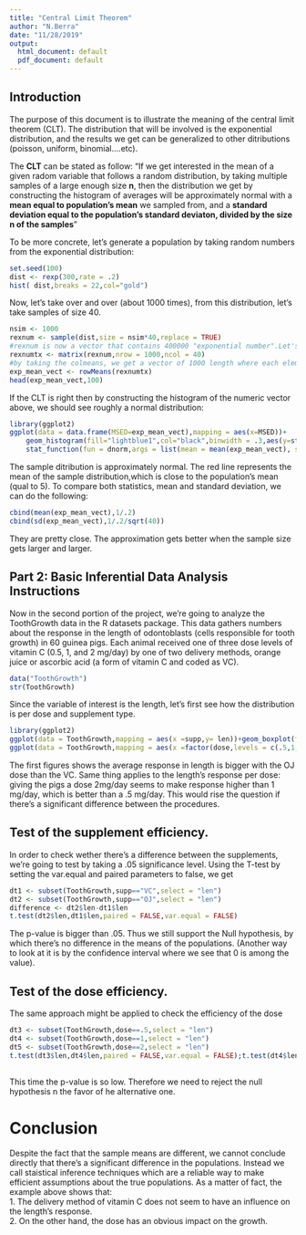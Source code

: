 ```yaml
---
title: "Central Limit Theorem"
author: "N.Berra"
date: "11/28/2019"
output:
  html_document: default
  pdf_document: default
---
```


## Introduction
The purpose of this document is to illustrate the meaning of the central limit theorem (CLT). The distribution that will be involved is the exponential distribution, and the results we get can be generalized to other ditributions (poisson, uniform, binomial....etc).  

The **CLT** can be stated as follow:
"If we get interested in the mean of a given radom variable that follows a random distribution, by taking multiple samples of a large enough size **n**, then the distribution we get by constructing the histogram of averages will be approximately normal with a **mean equal to population's mean** we sampled from, and a **standard deviation equal to the population's standard deviaton, divided by the size n of the samples**"

To be more concrete, let's generate a population by taking random numbers from the exponential distribution:
```r
set.seed(100)
dist <- rexp(300,rate = .2)
hist( dist,breaks = 22,col="gold")  
```  

Now, let's take over and over (about 1000 times), from this distribution, let's take samples of size 40.
```r
nsim <- 1000
rexnum <- sample(dist,size = nsim*40,replace = TRUE)
#rexnum is now a vector that contains 400000 "exponential number".Let's reform it to a matrix
rexnumtx <- matrix(rexnum,nrow = 1000,ncol = 40)
#by taking the colmeans, we get a vector of 1000 length where each element is a mean number of 40 "exponetial number"
exp_mean_vect <- rowMeans(rexnumtx)
head(exp_mean_vect,100)
```
If the CLT is right then by constructing the histogram of the numeric vector above, we should see roughly a normal distribution:
```r
library(ggplot2)
ggplot(data = data.frame(MSED=exp_mean_vect),mapping = aes(x=MSED))+
    geom_histogram(fill="lightblue1",col="black",binwidth = .3,aes(y=stat(density)))+
    stat_function(fun = dnorm,args = list(mean = mean(exp_mean_vect), sd = sd(exp_mean_vect)))+geom_vline(xintercept = mean(exp_mean_vect),col="red",size=2)
```

The sample ditribution is approximately normal. The red line represents the mean of the sample distribution,which is close to the population's mean (qual to 5). To compare both statistics, mean and standard deviation, we can do the following:
```r
cbind(mean(exp_mean_vect),1/.2)
cbind(sd(exp_mean_vect),1/.2/sqrt(40))
```
They are pretty close. The approximation gets better when the sample size gets larger and larger.  

## Part 2: Basic Inferential Data Analysis Instructions

Now in the second portion of the project, we're going to analyze the ToothGrowth data in the R datasets package.
This data gathers numbers about the response in the length of odontoblasts (cells responsible for tooth growth) in 60 guinea pigs. Each animal received one of three dose levels of vitamin C (0.5, 1, and 2 mg/day) by one of two delivery methods, orange juice or ascorbic acid (a form of vitamin C and coded as VC).

```r
data("ToothGrowth")
str(ToothGrowth)
```
Since the variable of interest is the length, let's first see how the distribution is per dose and supplement type.
```r
library(ggplot2)
ggplot(data = ToothGrowth,mapping = aes(x =supp,y= len))+geom_boxplot(fill=c("green","red"))
ggplot(data = ToothGrowth,mapping = aes(x =factor(dose,levels = c(.5,1,2)),y= len))+geom_boxplot(fill=c("blue","yellow","magenta"))+xlab("dose")
```

The first figures shows the average response in length is bigger with the OJ dose than the VC. Same thing applies to the length's response per dose: giving the pigs a dose 2mg/day seems to make response higher than 1 mg/day, which is better than a .5 mg/day. This would rise the question if there's a significant difference between the procedures.  

## Test of the supplement efficiency.  
In order to check wether there's a difference between the supplements, we're going to test by taking a .05 significance level. Using the T-test by setting the var.equal and paired parameters to false, we get
```r
dt1 <- subset(ToothGrowth,supp=="VC",select = "len")
dt2 <- subset(ToothGrowth,supp=="OJ",select = "len")
difference <- dt2$len-dt1$len
t.test(dt2$len,dt1$len,paired = FALSE,var.equal = FALSE)
```

The p-value is bigger than .05. Thus we still support the Null hypothesis, by which there's no difference in the means of the populations. (Another way to look at it is by the confidence interval where we see that 0 is among the value).  

## Test of the dose efficiency.
The same approach might be applied to check the efficiency of the dose
```r
dt3 <- subset(ToothGrowth,dose==.5,select = "len")
dt4 <- subset(ToothGrowth,dose==1,select = "len")
dt5 <- subset(ToothGrowth,dose==2,select = "len")
t.test(dt3$len,dt4$len,paired = FALSE,var.equal = FALSE);t.test(dt4$len,dt5$len,paired = FALSE,var.equal = FALSE);t.test(dt3$len,dt5$len,paired = FALSE,var.equal = FALSE)
    
```
This time the p-value is so low. Therefore we need to reject the null hypothesis n the favor of he alternative one.

# Conclusion

Despite the fact that the sample means are different, we cannot conclude directly that there's a significant difference in the populations. Instead we call staistical inference techniques which are a reliable way to make efficient assumptions about the true populations. As a matter of fact, the example above shows that:  
 1. The delivery method of vitamin C does not seem to have an influence on the length's response.  
 2. On the other hand, the dose has an obvious impact on the growth.

























































































